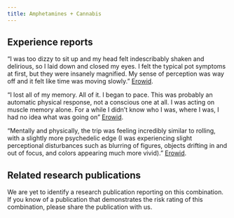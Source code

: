 ---
title: Amphetamines + Cannabis
---
## Experience reports

“I was too dizzy to sit up and my head felt indescribably shaken and delirious, so I laid down and closed my eyes. I felt the typical pot symptoms at first, but they were insanely magnified. My sense of perception was way off and it felt like time was moving slowly.” [Erowid](https://erowid.org/experiences/exp.php?ID=66827).

“I lost all of my memory. All of it. I began to pace. This was probably an automatic physical response, not a conscious one at all. I was acting on muscle memory alone. For a while I didn’t know who I was, where I was, I had no idea what was going on” [Erowid](https://erowid.org/experiences/exp.php?ID=53933).

“Mentally and physically, the trip was feeling incredibly similar to rolling, with a slightly more psychedelic edge (I was experiencing slight perceptional disturbances such as blurring of figures, objects drifting in and out of focus, and colors appearing much more vivid).” [Erowid](https://erowid.org/experiences/exp.php?ID=79035).


## Related research publications

We are yet to identify a research publication reporting on this combination. If you know of a publication that demonstrates the risk rating of this combination, please share the publication with us.
